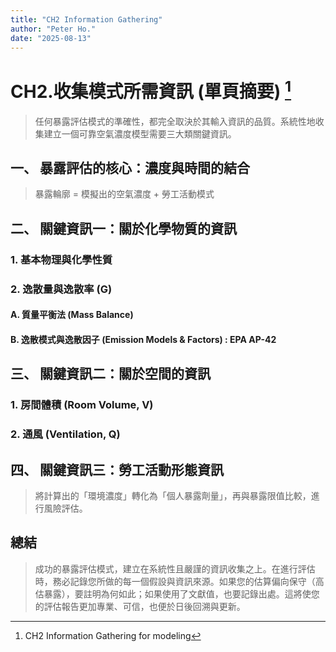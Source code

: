 ```yaml
---
title: "CH2 Information Gathering"
author: "Peter Ho."
date: "2025-08-13"
---
```


# **CH2.收集模式所需資訊 (單頁摘要)** [^1]

[^1]: CH2 Information Gathering for modeling

> 任何暴露評估模式的準確性，都完全取決於其輸入資訊的品質。系統性地收集建立一個可靠空氣濃度模型需要三大類關鍵資訊。

## **一、 暴露評估的核心：濃度與時間的結合**

> 暴露輪廓 = 模擬出的空氣濃度 + 勞工活動模式

## **二、 關鍵資訊一：關於化學物質的資訊**

### 1. 基本物理與化學性質

### 2. 逸散量與逸散率 (G)

#### **A. 質量平衡法 (Mass Balance)**

#### B. 逸散模式與逸散因子 (Emission Models & Factors) : EPA AP-42

## **三、 關鍵資訊二：關於空間的資訊**

### **1. 房間體積 (Room Volume, V)**

### **2. 通風 (Ventilation, Q)**

## **四、 關鍵資訊三：勞工活動形態資訊**

> 將計算出的「環境濃度」轉化為「個人暴露劑量」，再與暴露限值比較，進行風險評估。

## **總結**

> 成功的暴露評估模式，建立在系統性且嚴謹的資訊收集之上。在進行評估時，務必記錄您所做的每一個假設與資訊來源。如果您的估算偏向保守（高估暴露），要註明為何如此；如果使用了文獻值，也要記錄出處。這將使您的評估報告更加專業、可信，也便於日後回溯與更新。
